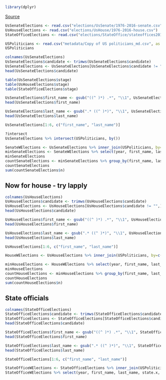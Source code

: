 ```r
library(dplyr)
```

[Source](https://electionlab.mit.edu/data)
```r
UsSenateElections <- read.csv("elections/UsSenate/1976-2016-senate.csv")
UsHouseElections <- read.csv("elections/UsHouse/1976-2016-house.csv")
StateOfficeElections <- read.csv("elections/StateOffice/stateoffices2016.csv")
```

```r
USPoliticians <- read.csv("metadata/Copy of US politicians_md.csv", as.is = T)
USPoliticians
```

```r
colnames(UsSenateElections)
UsSenateElections$candidate <- trimws(UsSenateElections$candidate)
UsSenateElections <- UsSenateElections[UsSenateElections$candidate != "",]
head(UsSenateElections$candidate)
```

```r
table(UsSenateElections$stage)
table(UsHouseElections$stage)
table(StateOfficeElections$stage)
```


```r
UsSenateElections$first_name <- gsub("((^ )*) .*", "\\1", UsSenateElections$candidate)
head(UsSenateElections$first_name)

UsSenateElections$last_name <- gsub(".* ((^ )*)", "\\1", UsSenateElections$candidate)
head(UsSenateElections$last_name)

UsSenateElections[1:6, c("first_name", "last_name")]
```

```r
?intersect
UsSenateElections %>% intersect(USPoliticians, by())
```


```r
SenateWElections <- UsSenateElections %>% inner_join(USPoliticians, by=c("first_name", "last_name"))
minSenateElections <- SenateWElections %>% select(year, first_name, last_name, state.x, state.y, stage) %>% arrange(first_name, last_name, year) 
minSenateElections
countSenateElections <- minSenateElections %>% group_by(first_name, last_name) %>% summarise(n = n())
countSenateElections
sum(countSenateElections$n)
```

## Now for house - try lapply

```r
colnames(UsHouseElections)
UsHouseElections$candidate <- trimws(UsHouseElections$candidate)
UsHouseElections <- UsHouseElections[UsHouseElections$candidate != "",]
head(UsHouseElections$candidate)
```

```r
UsHouseElections$first_name <- gsub("((^ )*) .*", "\\1", UsHouseElections$candidate)
head(UsHouseElections$first_name)

UsHouseElections$last_name <- gsub(".* ((^ )*)", "\\1", UsHouseElections$candidate)
head(UsHouseElections$last_name)

UsHouseElections[1:6, c("first_name", "last_name")]
```
```r
HouseWElections <- UsHouseElections %>% inner_join(USPoliticians, by=c("first_name", "last_name"))

minHouseElections <- HouseWElections %>% select(year, first_name, last_name, state.x, state.y, stage) %>% arrange(first_name, last_name, year) 
minHouseElections
countHouseElections <- minHouseElections %>% group_by(first_name, last_name) %>% summarise(n = n())
countHouseElections
sum(countHouseElections$n)

```

## State officials
```r
colnames(StateOfficeElections)
StateOfficeElections$candidate <- trimws(StateOfficeElections$candidate)
StateOfficeElections <- StateOfficeElections[StateOfficeElections$candidate != "",]
head(StateOfficeElections$candidate)

StateOfficeElections$first_name <- gsub("((^ )*) .*", "\\1", StateOfficeElections$candidate)
head(StateOfficeElections$first_name)

StateOfficeElections$last_name <- gsub(".* ((^ )*)", "\\1", StateOfficeElections$candidate)
head(StateOfficeElections$last_name)

StateOfficeElections[1:6, c("first_name", "last_name")]

StateOfficeWElections <- StateOfficeElections %>% inner_join(USPoliticians, by=c("first_name", "last_name"))
StateOfficeWElections %>% select(year, first_name, last_name, state.x, state.y) %>% arrange(first_name, last_name, year)
```


